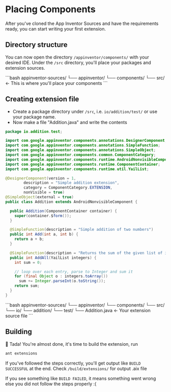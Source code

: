 # Placing Components

After you've cloned the App Inventor Sources and have the requirements ready, you can start writing your first extension.

## Directory structure

You can now open the directory `/appinventor/components/` with your desired IDE. Under the `/src` directory, you'll place your packages and extension sources.

<Accordion title="Directory structure">
```bash
appinventor-sources/
  └── appinventor/
       └── components/
            └── src/         <- This is where you'll place your components
```
</Accordion>

## Creating extension file

- Create a package directory under `/src`, i.e. `io/addition/test/` or use your package name.
- Now make a file "Addition.java" and write the contents

```java title=Addition.java
package io.addition.test;

import com.google.appinventor.components.annotations.DesignerComponent;
import com.google.appinventor.components.annotations.SimpleFunction;
import com.google.appinventor.components.annotations.SimpleObject;
import com.google.appinventor.components.common.ComponentCategory;
import com.google.appinventor.components.runtime.AndroidNonvisibleComponent;
import com.google.appinventor.components.runtime.ComponentContainer;
import com.google.appinventor.components.runtime.util.YailList;

@DesignerComponent(version = 1,
        description = "Simple addition extension",
        category = ComponentCategory.EXTENSION,
        nonVisible = true)
@SimpleObject(external = true)
public class Addition extends AndroidNonvisibleComponent {

  public Addition(ComponentContainer container) {
    super(container.$form());
  }

  @SimpleFunction(description = "Simple addition of two numbers")
  public int Add(int a, int b) {
    return a + b;
  }

  @SimpleFunction(description = "Returns the sum of the given list of integers.")
  public int AddAll(YailList integers) {
    int sum = 0;

    // loop over each entry, parse to Integer and sum it
    for (final Object o : integers.toArray())
      sum += Integer.parseInt(o.toString());
    return sum;
  }
}
```

<Accordion title="Updated Directory structure">
```bash
appinventor-sources/
  └── appinventor/
       └── components/
            └── src/
                 └── io/
                      └── addition/
                           └── test/
                                └── Addition.java           <- Your extension source file
```
</Accordion>


## Building

🎉 Tada! You're almost done, it's time to build the extension, run

```bash
ant extensions
```

<Success>If you've followed the steps correctly, you'll get output like `BUILD SUCCESSFUL` at the end. Check `/build/extensions/` for output .aix file</Success>

<Error>If you see something like `BUILD FAILED`, it means something went wrong else you did not follow the steps properly :(</Error>